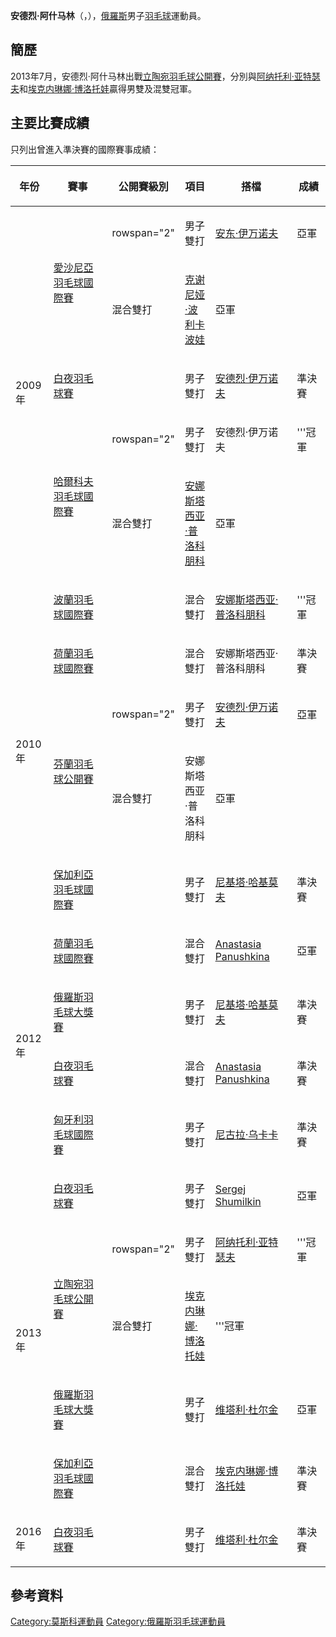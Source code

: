 {{noteTA|G1=Badminton}}
{{Infobox 羽球選手
| playername              = 安德烈·阿什马林<br/>{{lang|ru|Андрей Ашмарин}}<br/><small>({{lang|en|Andrej Ashmarin}})</small>
| image                   = 
| size                    = 
| caption                 = 
| birth_name              = {{lang|ru|АШМАРИН<br/>Андрей Олегович}}<ref name="infosport">{{cite web|title=Личные данные|url=http://www.infosport.ru/person/badminton/ashmarin-andrei-olegovich|website=infosport.ru|access-date=2016-02-06|archive-date=2019-04-02|archive-url=https://web.archive.org/web/20190402131257/https://www.infosport.ru/person/badminton/ashmarin-andrei-olegovich|dead-url=no}}{{ru}}</ref>
| date_of_birth           = {{birth_date_and_age|1984|2|12}}<ref name="infosport"/>
| place_of_birth          = {{URS}}[[莫斯科|莫斯科]]<ref name="infosport"/>
| height                  = 
| weight                  = 
| event                   = 男子雙打、混合雙打
| country                 = {{RUS}}
| years_active            = 
| handedness              = 
| coach                   = 
| highest_ranking         = 第59位（男雙）
| date_of_highest_ranking = 2010年7月8日<ref name="ranking">[http://bwfcontent.tournamentsoftware.com/ranking/player.aspx?id=10610&player=108231 BWF World Ranking - Ranking of Andrej ASHMARIN (13835)] {{Wayback|url=http://bwfcontent.tournamentsoftware.com/ranking/player.aspx?id=10610&player=108231 |date=20170305002738 }}{{en}}</ref>
| current_ranking         = 第294位（男雙-[[维塔利·杜尔金|杜尔金]]）<br/>第999位（男雙-[[Aleksandr_Antipov|Antipov]]）
| date_of_current_ranking = 2016年2月2日<ref>[http://bwfcontent.tournamentsoftware.com/ranking/category.aspx?id=10610&category=474 BWF World Ranking - BWF世界排名榜 (2/2/2016) - Men's doubles] {{Wayback|url=http://bwfcontent.tournamentsoftware.com/ranking/category.aspx?id=10610&category=474 |date=20170222080400 }}{{en}}</ref>
| played                  = 21勝–13負（男單）<br/>96勝–54負（男雙）<br/>67勝–38負（混雙）
| titles                  = 
| bwf_profile             = 8EA55B35-E699-4465-AF02-A2E63DA1D17D
| bwf_id                  = 13835
| updated                 = 2016年2月6日
}}
{{MedalTableTop}}
{{MedalSport | 男子[[羽毛球|羽毛球]]}}
{{MedalCountry | {{RUS}}}}
{{MedalBottom}}
'''安德烈·阿什马林'''（{{lang-ru|'''Андрей Ашмарин'''}}，{{bd|1984年|2月12日}}），[[俄羅斯|俄羅斯]]男子[[羽毛球|羽毛球]]運動員。

==簡歷==
2013年7月，安德烈·阿什马林出戰[[2013年立陶宛羽毛球公開賽|立陶宛羽毛球公開賽]]，分別與[[阿纳托利·亚特瑟夫|阿纳托利·亚特瑟夫]]和[[埃克内琳娜·博洛托娃|埃克内琳娜·博洛托娃]]贏得男雙及混雙冠軍。

==主要比賽成績==
只列出曾進入準決賽的國際賽事成績：
{| class=wikitable style="text-align:center; font-size:small;" 
!width="50"|年份
!width="180"|賽事
!width="80"|公開賽級別
!width="60"|項目
!width="160"|搭檔
!width="50"|成績
|-
!rowspan="5"|2009年
|rowspan="2"|[[2009年愛沙尼亞羽毛球國際賽|愛沙尼亞羽毛球國際賽]]
|rowspan="2" {{BWFIS}}
|男子雙打
|[[安东·伊万诺夫|安东·伊万诺夫]]
|bgcolor="silver"|亞軍
|-
|混合雙打
|[[克谢尼娅·波利卡波娃|克谢尼娅·波利卡波娃]]
|bgcolor="silver"|亞軍
|-
|[[2009年白夜羽毛球賽|白夜羽毛球賽]]
|{{BWFIC}}
|男子雙打
|[[安德烈·伊万诺夫|安德烈·伊万诺夫]]
|bgcolor="#b8860b"|準決賽
|-
|rowspan="2"|[[2009年哈爾科夫羽毛球國際賽|哈爾科夫羽毛球國際賽]]
|rowspan="2" {{BWFIS}}
|男子雙打
|安德烈·伊万诺夫
|bgcolor="gold"|'''冠軍
|-
|混合雙打
|[[安娜斯塔西亚·普洛科朋科|安娜斯塔西亚·普洛科朋科]]
|bgcolor="silver"|亞軍
|-
!rowspan="5"|2010年
|[[2010年波蘭羽毛球國際賽|波蘭羽毛球國際賽]]
|{{BWFIC}}
|混合雙打
|[[安娜斯塔西亚·普洛科朋科|安娜斯塔西亚·普洛科朋科]]
|bgcolor="gold"|'''冠軍
|-
|[[2010年荷蘭羽毛球國際賽|荷蘭羽毛球國際賽]]
|{{BWFIC}}
|混合雙打
|安娜斯塔西亚·普洛科朋科
|bgcolor="#b8860b"|準決賽
|-
|rowspan="2"|[[2010年芬蘭羽毛球公開賽|芬蘭羽毛球公開賽]]
|rowspan="2" {{BWFIC}}
|男子雙打
|[[安德烈·伊万诺夫|安德烈·伊万诺夫]]
|bgcolor="silver"|亞軍
|-
|混合雙打
|安娜斯塔西亚·普洛科朋科
|bgcolor="silver"|亞軍
|-
|[[2010年保加利亞羽毛球國際賽|保加利亞羽毛球國際賽]]
|{{BWFIC}}
|男子雙打
|[[尼基塔·哈基莫夫|尼基塔·哈基莫夫]]
|bgcolor="#b8860b"|準決賽
|-
!rowspan="4"|2012年
|[[2012年荷蘭羽毛球國際賽|荷蘭羽毛球國際賽]]
|{{BWFIC}}
|混合雙打
|[[Anastasia_Panushkina|Anastasia Panushkina]]
|bgcolor="silver"|亞軍
|-
|[[2012年俄羅斯羽毛球大獎賽|俄羅斯羽毛球大獎賽]]
|{{BWFGP}}
|男子雙打
|[[尼基塔·哈基莫夫|尼基塔·哈基莫夫]]
|bgcolor="#b8860b"|準決賽
|-
|[[2012年白夜羽毛球賽|白夜羽毛球賽]]
|{{BWFIC}}
|混合雙打
|[[Anastasia_Panushkina|Anastasia Panushkina]]
|bgcolor="#b8860b"|準決賽
|-
|[[2012年匈牙利羽毛球國際賽|匈牙利羽毛球國際賽]]
|{{BWFIS}}
|男子雙打
|[[尼古拉·乌卡卡|尼古拉·乌卡卡]]
|bgcolor="#b8860b"|準決賽
|-
!rowspan="5"|2013年
|[[2013年白夜羽毛球賽|白夜羽毛球賽]]
|{{BWFIC}}
|男子雙打
|[[Sergej_Shumilkin|Sergej Shumilkin]]
|bgcolor="silver"|亞軍
|-
|rowspan="2"|[[2013年立陶宛羽毛球公開賽|立陶宛羽毛球公開賽]]
|rowspan="2" {{BWFFS}}
|男子雙打
|[[阿纳托利·亚特瑟夫|阿纳托利·亚特瑟夫]]
|bgcolor="gold"|'''冠軍
|-
|混合雙打
|[[埃克内琳娜·博洛托娃|埃克内琳娜·博洛托娃]]
|bgcolor="gold"|'''冠軍
|-
|[[2013年俄羅斯羽毛球大獎賽|俄羅斯羽毛球大獎賽]]
|{{BWFGP}}
|男子雙打
|[[维塔利·杜尔金|维塔利·杜尔金]]
|bgcolor="silver"|亞軍
|-
|[[2013年保加利亞羽毛球國際賽|保加利亞羽毛球國際賽]]
|{{BWFIC}}
|混合雙打
|[[埃克内琳娜·博洛托娃|埃克内琳娜·博洛托娃]]
|bgcolor="#b8860b"|準決賽
|-
!rowspan="1"|2016年
|[[2016年白夜羽毛球賽|白夜羽毛球賽]]
|{{BWFIC}}
|男子雙打
|[[维塔利·杜尔金|维塔利·杜尔金]]
|bgcolor="#b8860b"|準決賽
|}
{{BWF賽事級別索引}}

==參考資料==
{{Reflist}}

{{DEFAULTSORT:Ashmarin, Andrej}}
[[Category:莫斯科運動員|Category:莫斯科運動員]]
[[Category:俄羅斯羽毛球運動員|Category:俄羅斯羽毛球運動員]]